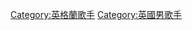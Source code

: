 {{Commonscat|Male vocalists from England}}

[[Category:英格蘭歌手|Category:英格蘭歌手]]
[[Category:英國男歌手|Category:英國男歌手]]